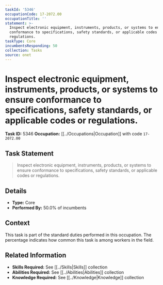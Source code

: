 ```yaml
---
taskId: '5346'
occupationCode: 17-2072.00
occupationTitle: ''
statement: >-
  Inspect electronic equipment, instruments, products, or systems to ensure
  conformance to specifications, safety standards, or applicable codes or
  regulations.
taskType: Core
incumbentsResponding: 50
collection: Tasks
source: onet
---
```

# Inspect electronic equipment, instruments, products, or systems to ensure conformance to specifications, safety standards, or applicable codes or regulations.

**Task ID:** 5346
**Occupation:** [[../Occupations|Occupation]] with code `17-2072.00`

## Task Statement

> Inspect electronic equipment, instruments, products, or systems to ensure conformance to specifications, safety standards, or applicable codes or regulations.

## Details

- **Type:** Core
- **Performed By:** 50.0% of incumbents

## Context

This task is part of the standard duties performed in this occupation. The percentage indicates how common this task is among workers in the field.

## Related Information

- **Skills Required:** See [[../Skills|Skills]] collection
- **Abilities Required:** See [[../Abilities|Abilities]] collection
- **Knowledge Required:** See [[../Knowledge|Knowledge]] collection

